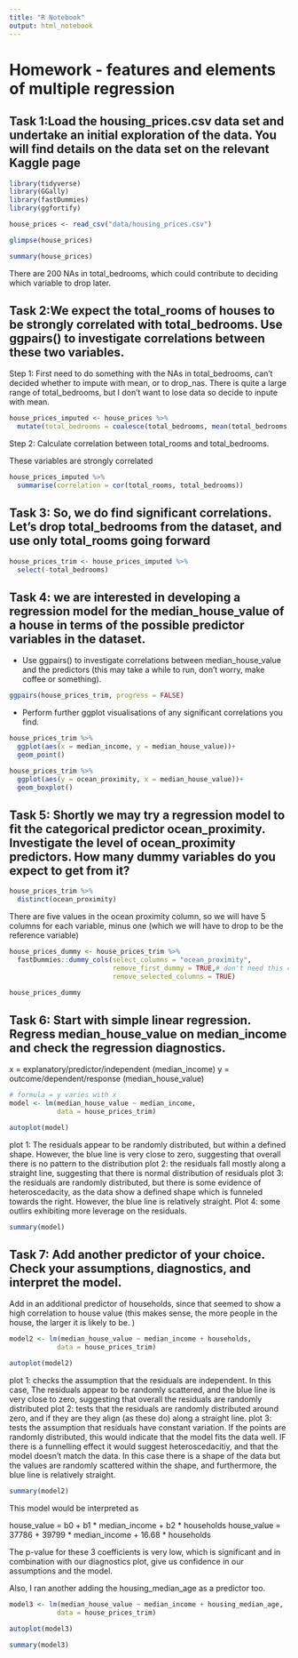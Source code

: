```yaml
---
title: "R Notebook"
output: html_notebook
---
```


# Homework - features and elements of multiple regression

## Task 1:Load the housing_prices.csv data set and undertake an initial exploration of the data. You will find details on the data set on the relevant Kaggle page

```r
library(tidyverse)
library(GGally)
library(fastDummies)
library(ggfortify)
```

```r
house_prices <- read_csv("data/housing_prices.csv")
```
```r
glimpse(house_prices)
```
```r
summary(house_prices)
```
There are 200 NAs in total_bedrooms, which could contribute to deciding which variable to drop later. 



## Task 2:We expect the total_rooms of houses to be strongly correlated with total_bedrooms. Use ggpairs() to investigate correlations between these two variables.

Step 1: First need to do something with the NAs in total_bedrooms, can't decided whether to impute with mean, or to drop_nas. There is quite a large range of total_bedrooms, but I don't want to lose data so decide to inpute with mean. 

```r
house_prices_imputed <- house_prices %>% 
  mutate(total_bedrooms = coalesce(total_bedrooms, mean(total_bedrooms, na.rm = TRUE)))

```

Step 2: Calculate correlation between total_rooms and total_bedrooms. 

These variables are strongly correlated
```r
house_prices_imputed %>% 
  summarise(correlation = cor(total_rooms, total_bedrooms))
```

## Task 3: So, we do find significant correlations. Let’s drop total_bedrooms from the dataset, and use only total_rooms going forward

```r
house_prices_trim <- house_prices_imputed %>% 
  select(-total_bedrooms)
```

## Task 4: we are interested in developing a regression model for the median_house_value of a house in terms of the possible predictor variables in the dataset.
  - Use ggpairs() to investigate correlations between median_house_value and the predictors (this may take a while to run, don’t worry, make coffee or something).
  
```r
ggpairs(house_prices_trim, progress = FALSE) 
```


- Perform further ggplot visualisations of any significant correlations you find.

```r
house_prices_trim %>% 
  ggplot(aes(x = median_income, y = median_house_value))+
  geom_point()
```



```r
house_prices_trim %>% 
  ggplot(aes(y = ocean_proximity, x = median_house_value))+
  geom_boxplot()
```

## Task 5: Shortly we may try a regression model to fit the categorical predictor ocean_proximity. Investigate the level of ocean_proximity predictors. How many dummy variables do you expect to get from it?

```r
house_prices_trim %>% 
  distinct(ocean_proximity)
```
There are five values in the ocean proximity column, so we will have 5 columns for each variable, minus one (which we will have to drop to be the reference variable)

```r
house_prices_dummy <- house_prices_trim %>% 
  fastDummies::dummy_cols(select_columns = "ocean_proximity",
                          remove_first_dummy = TRUE,# don't need this column for our model
                          remove_selected_columns = TRUE)

house_prices_dummy
```

## Task 6: Start with simple linear regression. Regress median_house_value on median_income and check the regression diagnostics.

x = explanatory/predictor/independent (median_income)
y = outcome/dependent/response (median_house_value)

```r
# formula = y varies with x
model <- lm(median_house_value ~ median_income, 
            data = house_prices_trim)

autoplot(model)
```
plot 1: The residuals appear to be randomly distributed, but within a defined shape. However, the blue line is very close to zero, suggesting that overall there is no pattern to the distribution
plot 2: the residuals fall mostly along a straight line, suggesting that there is normal distribution of residuals
plot 3: the residuals are randomly distributed, but there is some evidence of heteroscedacity, as the data show a defined shape which is funneled towards the right. However, the blue line is relatively straight. 
Plot 4: some outlirs exhibiting more leverage on the residuals. 

```r
summary(model)
```


## Task 7: Add another predictor of your choice. Check your assumptions, diagnostics, and interpret the model.

Add in an additional predictor of households, since that seemed to show a high correlation to house value (this makes sense, the more people in the house, the larger it is likely to be. )
```r
model2 <- lm(median_house_value ~ median_income + households, 
            data = house_prices_trim)

autoplot(model2)
```
plot 1: checks the assumption that the residuals are independent. In this case, The residuals appear to be randomly scattered, and the blue line is very close to zero, suggesting that overall the residuals are randomly distributed
plot 2: tests that the residuals are randomly distributed around zero, and if they are they align (as these do) along a straight line. 
plot 3: tests the assumption that residuals have constant variation. If the points are randomly distributed, this would indicate that the model fits the data well. IF there is a funnelling effect it would suggest heteroscedacitiy, and that the model doesn't match the data. In this case there is a shape of the data but the values are randomly scattered within the shape, and furthermore, the blue line is relatively straight. 



```r
summary(model2)
```
This model would be interpreted as 

house_value = b0 + b1 * median_income + b2 * households
house_value = 37786 + 39799 * median_income + 16.68 * households

The p-value for these 3 coefficients is very low, which is significant and in combination with our diagnostics plot, give us confidence in our assumptions and the model. 


Also, I ran another adding the housing_median_age as a predictor too. 

```r
model3 <- lm(median_house_value ~ median_income + housing_median_age, 
            data = house_prices_trim)

autoplot(model3)
```
```r
summary(model3)
```

